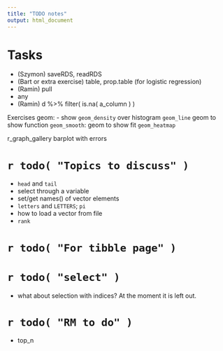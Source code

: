 ```yaml
---
title: "TODO notes"
output: html_document
---
```


# Tasks

- (Szymon) saveRDS, readRDS
- (Bart or extra exercise) table, prop.table (for logistic regression)
- (Ramin) pull
- any
- (Ramin) d %>% filter( is.na( a_column ) )

Exercises geom:
- show `geom_density` over histogram
`geom_line`
geom to show function
`geom_smooth`: geom to show fit
`geom_heatmap`

r_graph_gallery
barplot with errors

# `r todo( "Topics to discuss" )`

- `head` and `tail`
- select through a variable
- set/get names() of vector elements
- `letters` and `LETTERS`; `pi`
- how to load a vector from file
- `rank`

# `r todo( "For tibble page" )`



# `r todo( "select" )`

- what about selection with indices? At the moment it is left out.


# `r todo( "RM to do" )`

- top_n
